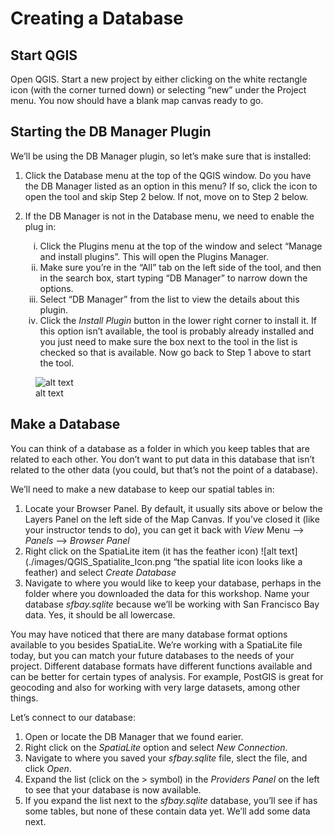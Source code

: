 # Creating a Database

## Start QGIS
Open QGIS. Start a new project by either clicking on the white rectangle icon (with the corner turned down) or selecting "new" under the Project menu. You now should have a blank map canvas ready to go.

## Starting the DB Manager Plugin
We'll be using the DB Manager plugin, so let's make sure that is installed:

1. Click the Database menu at the top of the QGIS window.  Do you have the DB Manager listed as an option in this menu?  If so, click the icon to open the tool and skip Step 2 below.  If not, move on to Step 2 below.
1. If the DB Manager is not in the Database menu, we need to enable the plug in:  

    i. Click the Plugins menu at the top of the window and select "Manage and install plugins".  This will open the Plugins Manager.  
    ii. Make sure you're in the "All" tab on the left side of the tool, and then in the search box, start typing "DB Manager" to narrow down the options.  
    iii. Select "DB Manager" from the list to view the details about this plugin.  
    iv. Click the *Install Plugin* button in the lower right corner to install it.  If this option isn't available, the tool is probably already installed and you just need to make sure the box next to the tool in the list is checked so that is available.  Now go back to Step 1 above to start the tool.
	
![alt text](./images/QGIS_DBBrowser_StartUp.png "DB Manager window on start up")

## Make a Database
You can think of a database as a folder in which you keep tables that are related to each other.  You don't want to put data in this database that isn't related to the other data (you could, but that's not the point of a database).

We'll need to make a new database to keep our spatial tables in:

1. Locate your Browser Panel. By default, it usually sits above or below the Layers Panel on the left side of the Map Canvas.  If you've closed it (like your instructor tends to do), you can get it back with *View* Menu --> *Panels* --> *Browser Panel*
1. Right click on the SpatiaLite item (it has the feather icon) ![alt text](./images/QGIS_Spatialite_Icon.png "the spatial lite icon looks like a feather) and select *Create Database*
1. Navigate to where you would like to keep your database, perhaps in the folder where you downloaded the data for this workshop.  Name your database *sfbay.sqlite* because we'll be working with San Francisco Bay data.  Yes, it should be all lowercase.

You may have noticed that there are many database format options available to you besides SpatiaLite.  We're working with a SpatiaLite file today, but you can match your future databases to the needs of your project.  Different database formats have different functions available and can be better for certain types of analysis.  For example, PostGIS is great for geocoding and also for working with very large datasets, among other things.

Let's connect to our database:

1. Open or locate the DB Manager that we found earier.
1. Right click on the *SpatiaLite* option and select *New Connection*.
1. Navigate to where you saved your *sfbay.sqlite* file, slect the file, and click *Open*.
1. Expand the list (click on the > symbol) in the *Providers Panel* on the left to see that your database is now available.
1. If you expand the list next to the *sfbay.sqlite* database, you'll see if has some tables, but none of these contain data yet.  We'll add some data next.
